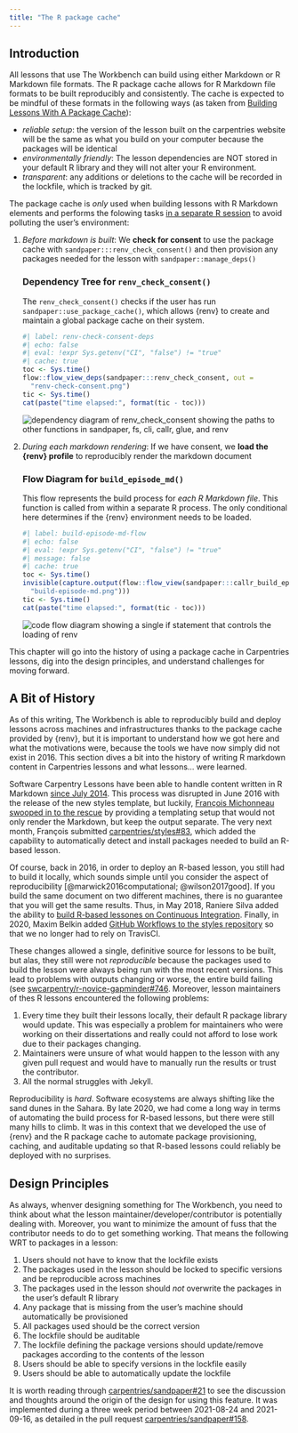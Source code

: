 ```yaml
---
title: "The R package cache"
---
```


## Introduction

All lessons that use The Workbench can build using either Markdown or R Markdown
file formats. The R package cache allows for R Markdown file formats to be built
reproducibly and consistently. The cache is expected to be mindful of these
formats in the following ways (as taken from [Building Lessons With A Package
Cache](https://carpentries.github.io/sandpaper/articles/building-with-renv.html)):

- *reliable setup*: the version of the lesson built on the carpentries website
  will be the same as what you build on your computer because the packages will
  be identical
- *environmentally friendly*: The lesson dependencies are NOT stored in your
  default R library and they will not alter your R environment.
- *transparent*: any additions or deletions to the cache will be recorded in
  the lockfile, which is tracked by git.

The package cache is _only_ used when building lessons with R Markdown elements
and performs the folowing tasks [in a separate R
session](https://callr.r-lib.org/#synchronous-one-off-r-processes) to avoid
polluting the user's environment:

 1. _Before markdown is built_: We **check for consent** to use the package
    cache with `sandpaper:::renv_check_consent()` and then provision any
    packages needed for the lesson with `sandpaper::manage_deps()`

    ::: {.callout-note collapse="true"}

    ### Dependency Tree for `renv_check_consent()`

    The `renv_check_consent()` checks if the user has run
    `sandpaper::use_package_cache()`, which allows {renv} to create and maintain
    a global package cache on their system.
    
    ```r
    #| label: renv-check-consent-deps
    #| echo: false
    #| eval: !expr Sys.getenv("CI", "false") != "true"
    #| cache: true
    toc <- Sys.time()
    flow::flow_view_deps(sandpaper:::renv_check_consent, out =
      "renv-check-consent.png")
    tic <- Sys.time()
    cat(paste("time elapsed:", format(tic - toc)))
    ```

    ![](renv-check-consent.png){alt="dependency diagram of renv_check_consent
    showing the paths to other functions in sandpaper, fs, cli, callr, glue, and
    renv"}
    :::
 2. _During each markdown rendering_: If we have consent, we **load the {renv}
    profile** to reproducibly render the markdown document

    ::: {.callout-note collapse="true"}

    ### Flow Diagram for `build_episode_md()`
    
    This flow represents the build process for _each R Markdown file_. This
    function is called from within a separate R process. The only conditional
    here determines if the {renv} environment needs to be loaded. 

    ```r
    #| label: build-episode-md-flow
    #| echo: false
    #| eval: !expr Sys.getenv("CI", "false") != "true"
    #| message: false
    #| cache: true
    toc <- Sys.time()
    invisible(capture.output(flow::flow_view(sandpaper:::callr_build_episode_md, out =
      "build-episode-md.png")))
    tic <- Sys.time()
    cat(paste("time elapsed:", format(tic - toc)))
    ```

    ![](build-episode-md.png){alt="code flow diagram showing a single if
    statement that controls the loading of renv"}
    :::

This chapter will go into the history of using a package cache in Carpentries
lessons, dig into the design principles, and understand challenges for moving
forward.


## A Bit of History

As of this writing, The Workbench is able to reproducibly build and deploy
lessons across machines and infrastructures thanks to the package cache provided
by {renv}, but it is important to understand how we got here and what the
motivations were, because the tools we have now simply did not exist in 2016.
This section dives a bit into the history of writing R markdown content in
Carpentries lessons and what lessons... were learned. 

Software Carpentry Lessons have been able to handle content written in R
Markdown [since July 2014](https://github.com/swcarpentry/DEPRECATED-bc/pull/626).
This process was disrupted in June 2016 with the release of the new styles
template, but luckily, [François Michonneau swooped in to the
rescue](https://github.com/carpentries/lesson-example/pull/30) by providing a
templating setup that would not only render the Markdown, but keep the output
separate. The very next month, François submitted
[carpentries/styles#83](https://github.com/carpentries/styles/pull/83), which
added the capability to automatically detect and install packages needed to
build an R-based lesson.

Of course, back in 2016, in order to deploy an R-based lesson, you still had to
build it locally, which sounds simple until you consider the aspect of
reproducibility [@marwick2016computational; @wilson2017good]. If you build the
same document on two different machines, there is no guarantee that you will
get the same results. Thus, in May 2018, Raniere Silva added the ability to
[build R-based lessones on Continuous
Integration](https://github.com/carpentries/styles/pull/275). Finally, in 2020,
Maxim Belkin added [GitHub Workflows to the styles
repository](https://github.com/carpentries/styles/pull/488) so that we no longer
had to rely on TravisCI.

These changes allowed a single, definitive source for lessons to be built, but
alas, they still were not _reproducible_ because the packages used to build the
lesson were always being run with the most recent versions. This lead to
problems with outputs changing or worse, the entire build failing (see
[swcarpentry/r-novice-gapminder#746](https://github.com/swcarpentry/r-novice-gapminder/issues/746).
Moreover, lesson maintainers of thes R lessons encountered the following
problems: 

1. Every time they built their lessons locally, their default R package library
   would update. This was especially a problem for maintainers who were working
   on their dissertations and really could not afford to lose work due to
   their packages changing.
2. Maintainers were unsure of what would happen to the lesson with any given
   pull request and would have to manually run the results or trust the
   contributor.
3. All the normal struggles with Jekyll.

Reproducibility is _hard_. Software ecosystems are always shifting like the sand
dunes in the Sahara. By late 2020, we had come a long way in terms of automating
the build process for R-based lessons, but there were still many hills to climb.
It was in this context that we developed the use of {renv} and the R package 
cache to automate package provisioning, caching, and auditable updating so that
R-based lessons could reliably be deployed with no surprises.

## Design Principles

As always, whenver designing something for The Workbench, you need to think
about what the lesson maintainer/developer/contributor is potentially dealing
with. Moreover, you want to minimize the amount of fuss that the contributor
needs to do to get something working. That means the following WRT to packages
in a lesson:

1. Users should not have to know that the lockfile exists
2. The packages used in the lesson should be locked to specific versions and be
   reproducible across machines
3. The packages used in the lesson should _not_ overwrite the packages in the
   user's default R library
4. Any package that is missing from the user's machine should automatically be provisioned
5. All packages used should be the correct version
6. The lockfile should be auditable
7. The lockfile defining the package versions should update/remove packages
   according to the contents of the lesson
8. Users should be able to specify versions in the lockfile easily
9. Users should be able to automatically update the lockfile


It is worth reading through
[carpentries/sandpaper#21](https://github.com/carpentries/sandpaper/issues/21)
to see the discussion and thoughts around the origin of the design for using
this feature. It was implemented during a three week period between 2021-08-24
and 2021-09-16, as detailed in the pull request
[carpentries/sandpaper#158](https://github.com/carpentries/sandpaper/pull/158).
